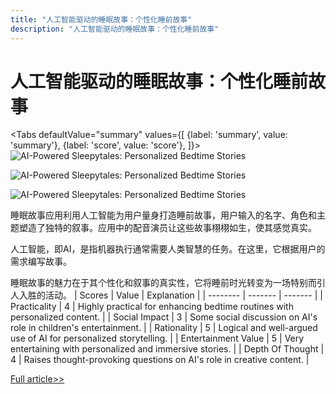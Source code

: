 ```yaml
---
title: "人工智能驱动的睡眠故事：个性化睡前故事"
description: "人工智能驱动的睡眠故事：个性化睡前故事"
---
```



# 人工智能驱动的睡眠故事：个性化睡前故事


<Tabs
	defaultValue="summary"
	values={[
	{label: 'summary', value: 'summary'},
	{label: 'score', value: 'score'},
]}>
<TabItem value="summary">
<img
  src="https://image.informedainews.com/2024/06/06/To-ElH-1717676048-0.jpg"
  alt="AI-Powered Sleepytales: Personalized Bedtime Stories"
/>

<img
  src="https://image.informedainews.com/2024/06/06/To-rLm-1717676048-1.jpg"
  alt="AI-Powered Sleepytales: Personalized Bedtime Stories"
/>

<img
  src="https://image.informedainews.com/2024/06/06/To-Lxr-1717676048-2.jpg"
  alt="AI-Powered Sleepytales: Personalized Bedtime Stories"
/>



睡眠故事应用利用人工智能为用户量身打造睡前故事，用户输入的名字、角色和主题塑造了独特的叙事。应用中的配音演员让这些故事栩栩如生，使其感觉真实。

人工智能，即AI，是指机器执行通常需要人类智慧的任务。在这里，它根据用户的需求编写故事。

睡眠故事的魅力在于其个性化和叙事的真实性，它将睡前时光转变为一场特别而引人入胜的活动。
</TabItem>
<TabItem value="score">
	| Scores     | Value   | Explanation |
	| -------- | ------- | ------- |
	| Practicality  | 4    | Highly practical for enhancing bedtime routines with personalized content.    |
	| Social Impact | 3     | Some social discussion on AI's role in children's entertainment.    |
	| Rationality    | 5    | Logical and well-argued use of AI for personalized storytelling.    |
	| Entertainment Value    | 5    | Very entertaining with personalized and immersive stories.    |
	| Depth Of Thought    | 4    | Raises thought-provoking questions on AI's role in creative content.    |
</TabItem>
</Tabs>

[Full article>>](https://www.producthunt.com/posts/sleepytales)
